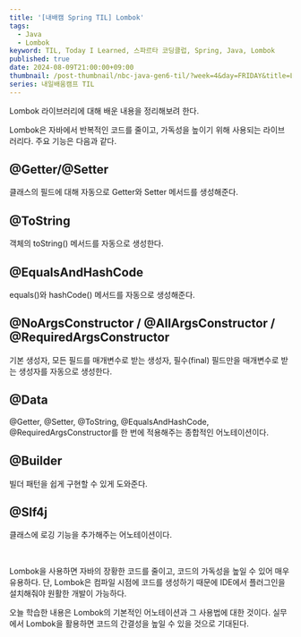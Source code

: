 ```yaml
---
title: '[내배캠 Spring TIL] Lombok'
tags:
  - Java
  - Lombok
keyword: TIL, Today I Learned, 스파르타 코딩클럽, Spring, Java, Lombok
published: true
date: 2024-08-09T21:00:00+09:00
thumbnail: /post-thumbnail/nbc-java-gen6-til/?week=4&day=FRIDAY&title=Lombok
series: 내일배움캠프 TIL
---
```


Lombok 라이브러리에 대해 배운 내용을 정리해보려 한다.

Lombok은 자바에서 반복적인 코드를 줄이고, 가독성을 높이기 위해 사용되는 라이브러리다. 주요 기능은 다음과 같다.

## @Getter/@Setter

클래스의 필드에 대해 자동으로 Getter와 Setter 메서드를 생성해준다.

## @ToString

객체의 toString() 메서드를 자동으로 생성한다.

## @EqualsAndHashCode

equals()와 hashCode() 메서드를 자동으로 생성해준다.

## @NoArgsConstructor / @AllArgsConstructor / @RequiredArgsConstructor

기본 생성자, 모든 필드를 매개변수로 받는 생성자, 필수(final) 필드만을 매개변수로 받는 생성자를 자동으로 생성한다.

## @Data

@Getter, @Setter, @ToString, @EqualsAndHashCode, @RequiredArgsConstructor를 한 번에 적용해주는 종합적인 어노테이션이다.

## @Builder

빌더 패턴을 쉽게 구현할 수 있게 도와준다.

## @Slf4j

클래스에 로깅 기능을 추가해주는 어노테이션이다.

<br />

Lombok을 사용하면 자바의 장황한 코드를 줄이고, 코드의 가독성을 높일 수 있어 매우
유용하다. 단, Lombok은 컴파일 시점에 코드를 생성하기 때문에 IDE에서 플러그인을
설치해줘야 원활한 개발이 가능하다.

오늘 학습한 내용은 Lombok의 기본적인 어노테이션과 그 사용법에 대한 것이다. 실무에서 Lombok을 활용하면 코드의 간결성을 높일 수 있을 것으로 기대된다.
